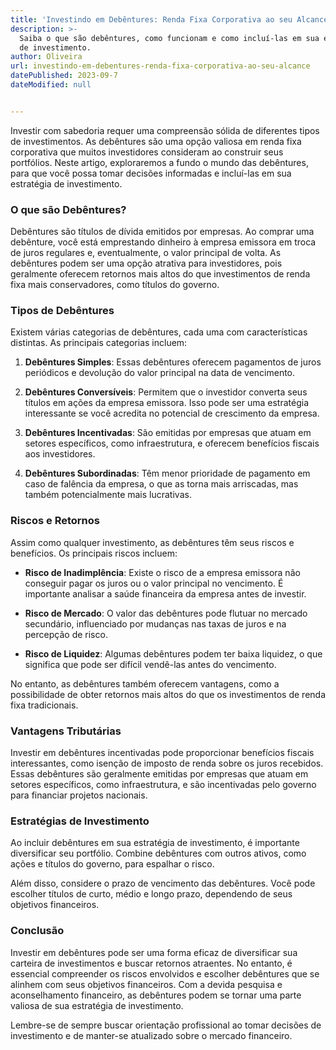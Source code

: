 ```yaml
---
title: 'Investindo em Debêntures: Renda Fixa Corporativa ao seu Alcance'
description: >-
  Saiba o que são debêntures, como funcionam e como incluí-las em sua estratégia
  de investimento.
author: Oliveira
url: investindo-em-debentures-renda-fixa-corporativa-ao-seu-alcance
datePublished: 2023-09-7
dateModified: null


---
```


Investir com sabedoria requer uma compreensão sólida de diferentes tipos de investimentos. As debêntures são uma opção valiosa em renda fixa corporativa que muitos investidores consideram ao construir seus portfólios. Neste artigo, exploraremos a fundo o mundo das debêntures, para que você possa tomar decisões informadas e incluí-las em sua estratégia de investimento.

### O que são Debêntures?

Debêntures são títulos de dívida emitidos por empresas. Ao comprar uma debênture, você está emprestando dinheiro à empresa emissora em troca de juros regulares e, eventualmente, o valor principal de volta. As debêntures podem ser uma opção atrativa para investidores, pois geralmente oferecem retornos mais altos do que investimentos de renda fixa mais conservadores, como títulos do governo.

### Tipos de Debêntures

Existem várias categorias de debêntures, cada uma com características distintas. As principais categorias incluem:

1. **Debêntures Simples**: Essas debêntures oferecem pagamentos de juros periódicos e devolução do valor principal na data de vencimento.

2. **Debêntures Conversíveis**: Permitem que o investidor converta seus títulos em ações da empresa emissora. Isso pode ser uma estratégia interessante se você acredita no potencial de crescimento da empresa.

3. **Debêntures Incentivadas**: São emitidas por empresas que atuam em setores específicos, como infraestrutura, e oferecem benefícios fiscais aos investidores.

4. **Debêntures Subordinadas**: Têm menor prioridade de pagamento em caso de falência da empresa, o que as torna mais arriscadas, mas também potencialmente mais lucrativas.

### Riscos e Retornos

Assim como qualquer investimento, as debêntures têm seus riscos e benefícios. Os principais riscos incluem:

- **Risco de Inadimplência**: Existe o risco de a empresa emissora não conseguir pagar os juros ou o valor principal no vencimento. É importante analisar a saúde financeira da empresa antes de investir.

- **Risco de Mercado**: O valor das debêntures pode flutuar no mercado secundário, influenciado por mudanças nas taxas de juros e na percepção de risco.

- **Risco de Liquidez**: Algumas debêntures podem ter baixa liquidez, o que significa que pode ser difícil vendê-las antes do vencimento.

No entanto, as debêntures também oferecem vantagens, como a possibilidade de obter retornos mais altos do que os investimentos de renda fixa tradicionais.

### Vantagens Tributárias

Investir em debêntures incentivadas pode proporcionar benefícios fiscais interessantes, como isenção de imposto de renda sobre os juros recebidos. Essas debêntures são geralmente emitidas por empresas que atuam em setores específicos, como infraestrutura, e são incentivadas pelo governo para financiar projetos nacionais.

### Estratégias de Investimento

Ao incluir debêntures em sua estratégia de investimento, é importante diversificar seu portfólio. Combine debêntures com outros ativos, como ações e títulos do governo, para espalhar o risco.

Além disso, considere o prazo de vencimento das debêntures. Você pode escolher títulos de curto, médio e longo prazo, dependendo de seus objetivos financeiros.

### Conclusão

Investir em debêntures pode ser uma forma eficaz de diversificar sua carteira de investimentos e buscar retornos atraentes. No entanto, é essencial compreender os riscos envolvidos e escolher debêntures que se alinhem com seus objetivos financeiros. Com a devida pesquisa e aconselhamento financeiro, as debêntures podem se tornar uma parte valiosa de sua estratégia de investimento.

Lembre-se de sempre buscar orientação profissional ao tomar decisões de investimento e de manter-se atualizado sobre o mercado financeiro.

